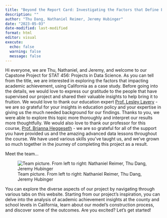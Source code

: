 ```yaml
---
title: "Beyond the Report Card: Investigating the Factors that Define Educational Achievement using California as a Case Study"
description: ""
author: "Thu Dang, Nathaniel Reimer, Jeremy Hubinger"
date: "2023-05-03"
date-modified: last-modified
format: html
editor: visual
execute: 
  echo: false
  warning: false
  message: false
---
```


Hi everyone, we are Thu, Nathaniel, and Jeremy, and welcome to our Capstone Project for STAT 456: Projects in Data Science. As you can tell from the title, we are interested in exploring the factors that impacting academic achievement, using California as a case study. Before going into the details, we would love to express our gratitude to the people that have supervised our project and shared their valuable insights to help bring it to fruition. We would love to thank our education expert [Prof. Lesley Lavery](https://www.macalester.edu/politicalscience/facultystaff/lesleylavery/) - we are so grateful for your insights in education policy and your expertise in giving us the much needed background for our findings. Thanks to you, we were able to explore this topic more thoroughly and interpret our results more thoughtfully. We would also love to thank our professor for this course, [Prof. Brianna Heggeseth](https://bcheggeseth.github.io/) - we are so grateful for all of the support you have provided us and the amazing advanced data lessons throughout the course. We have used various skills you've taught us, and we've grown so much together in the journey of completing this project as a result.

Meet the team...

![Team picture. From left to right: Nathaniel Reimer, Thu Dang, Jeremy Hubinger](group_picture.jpg)

You can explore the diverse aspects of our project by navigating through various tabs on this website. Starting from our project's inspiration, you can delve into the analysis of academic achievement insights at the county and school levels in California, learn about our model's construction process, and discover some of the outcomes. Are you excited? Let's get started!
